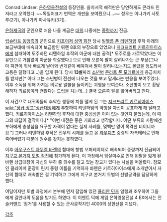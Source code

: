 Conrad Lindser. [[은하영웅전설]]의 등장인물. 을지서적 해적판은 당연하게도 콘라드 린저라고 오역했다. ~~독일어표기 번역은 개판을 보여줬으니...~~
성우는 이나가키 사토루(2기), 이나가키 마사유키(3기).

[[은하제국]]의 군인으로 처음 나올 계급은 [[대위]].나중에는 [[중령]]까지 진급.

[[립슈타트 동맹]]측의 군인으로 [[키포이저 성역 회전]] 당시 [[빌헬름 폰 리텐하임]] 후작 아래의 보급부대에 배속되어 보급함인 뤼렌 8호의 부장으로 있었으나 [[지크프리트 키르히아이스]]에게 참패하여 도주하던 리텐하임 후작의 아군에 대한 공격[* 도주로를 가로막았다는 이유만으로 거침없이 아군을 학살했다.] 으로 인해 오른쪽 팔이 잘려나가는 큰 부상(그나마 파편이 워낙 빠르게 날아와 번개같이 베여져서 팔이 잘려나갔는지도 몰랐을 정도라서 고통은 덜했다고...)을 입게 된다. 당시 '''13살'''짜리 [[소년병]] [[콘라트 폰 모데르]]에게 응급처치를 받지만[* 이때 그는 소년병이 전선에 나오는 것을 보고 말세라는 반응을 보여주었다. 이후 소독을 위해 가져온 의료용 알콜을 들이키는 괴행을 보여준다. 소년병이 보고 황당해하자 의료용이라 괜찮다는 드립을 치는데...] 결국 오른쪽 팔를 잃어버리고 만다.

이 사건으로 대귀족들의 추악한 행동에 치를 떨게 된 그는 [[지크프리트 키르히아이스]] [[wiki:"상급 장교"상급대장]]에게 투항하여 리텐하임의 악행을 자신이 공표하게 해 달라고 했다. 키르히아이스는 리텐하임 후작에 대한 충성심은 이미 없는 것인지 물었는데, 이 때 그의 대답이 걸작이다.[* "이번 내전은 좋은 기회라고 생각합니다. 어떤 부류의 사람에겐 부하에게 충성심을 요구할 자격이 없다는 실제 사례를, 몇백만 명이 목격한 터이니까요."] 그러나 리텐하임 후작은 전우의 시체를 들고 온 [[라우디츠]] 중령의 자폭테러로 인해 죽어버렸기 때문에 원수를 갚지는 못하였다.

이후 [[아우구스트 자무엘 바렌]]의 함대에 항법 오퍼레이터로 배속되어 중령까지 진급되어 [[지구교 본거지 토벌 작전]]에 참가하게 된다. 이 과정에서 암살미수로 인해 왼팔을 잃게 된 바렌 상급대장이 자신의 부하 중 의수를 달고 있는 장교가 있다는 사실을 떠올렸다. 참모인 클레이퍼 준장이 린저 중령 이름을 기억하자 바렌은 키르히아이스에게 소개받아서 자신의 함대로 배속받은 걸 기억하고 그에게 지구교 본거지 토벌의 선발공격을 담당하게 했다. 

여담이지만 토벌 과정에서 본부에 먼저 잠입해 있던 [[율리안 민츠]] 일행과 조우하여 그들에게 길안내의 도움을 받기도 하였다. 이 이벤트 덕에 게임 은하영웅전설 4 EX에서는 전술커맨드 '점거'를 사용할 수 있는 군사공작치인 4000의 상한선을 지녔다.

[[각주]]
